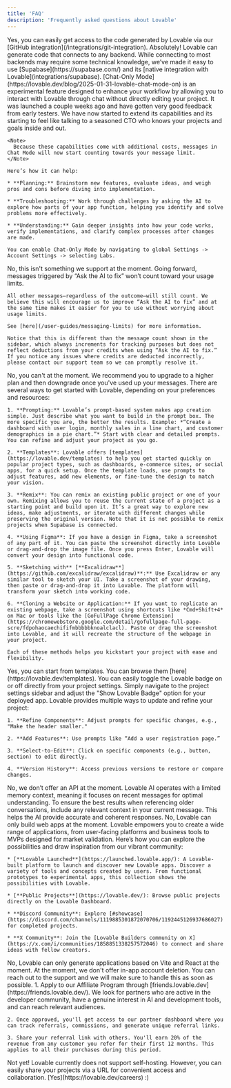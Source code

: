 ```yaml
---
title: 'FAQ'
description: 'Frequently asked questions about Lovable'
---
```


<AccordionGroup>
  <Accordion title="Can I download the code Lovable generates?">
    Yes, you can easily get access to the code generated by Lovable via our [GitHub integration](/integrations/git-integration).
  </Accordion>

  <Accordion title="Can I use Lovable with my own backend?">
    Absolutely! Lovable can generate code that connects to any backend. While connecting to most backends may require some technical knowledge, we’ve made it easy to use [Supabase](https://supabase.com/) and its [native integration with Lovable](integrations/supabase).
  </Accordion>

  <Accordion title="What is Lovable's Chat-Only Mode?">
    [Chat-Only Mode](https://lovable.dev/blog/2025-01-31-lovable-chat-mode-on) is an experimental feature designed to enhance your workflow by allowing you to interact with Lovable through chat without directly editing your project. It was launched a couple weeks ago and have gotten very good feedback from early testers. We have now started to extend its capabilities and its starting to feel like talking to a seasoned CTO who knows your projects and goals inside and out.&#x20;

    <Note>
      Because these capabilities come with additional costs, messages in Chat Mode will now start counting towards your message limit.
    </Note>

    Here’s how it can help:

    * **Planning:** Brainstorm new features, evaluate ideas, and weigh pros and cons before diving into implementation.

    * **Troubleshooting:** Work through challenges by asking the AI to explore how parts of your app function, helping you identify and solve problems more effectively.

    * **Understanding:** Gain deeper insights into how your code works, verify implementations, and clarify complex processes after changes are made.

    You can enable Chat-Only Mode by navigating to global Settings -> Account Settings -> selecting Labs.
  </Accordion>

  <Accordion title="Can I import existing code from GitHub?">
    No, this isn't something we support at the moment.
  </Accordion>

  <Accordion title="Does every message I send count towards my monthly limit?">
    Going forward, messages triggered by “Ask the AI to fix” won’t count toward your usage limits.

    All other messages—regardless of the outcome—will still count. We believe this will encourage us to improve “Ask the AI to fix” and at the same time makes it easier for you to use without worrying about usage limits.

    See [here](/user-guides/messaging-limits) for more information.

    Notice that this is different than the message count shown in the sidebar, which always increments for tracking purposes but does not reflect deductions from your credits when using “Ask the AI to fix.” If you notice any issues where credits are deducted incorrectly, please contact our support team so we can promptly resolve it.
  </Accordion>

  <Accordion title="Can I top-up my monthly limit?">
    No, you can't at the moment. We recommend you to upgrade to a higher plan and then downgrade once you've used up your messages.
  </Accordion>

  <Accordion title="How can I start my project with Lovable?">
    There are several ways to get started with Lovable, depending on your preferences and resources:

    1. **Prompting:** Lovable’s prompt-based system makes app creation simple. Just describe what you want to build in the prompt box. The more specific you are, the better the results. Example: *“Create a dashboard with user login, monthly sales in a line chart, and customer demographics in a pie chart.”* Start with clear and detailed prompts. You can refine and adjust your project as you go.

    2. **Templates**: Lovable offers [templates](https://lovable.dev/templates) to help you get started quickly on popular project types, such as dashboards, e-commerce sites, or social apps, for a quick setup. Once the template loads, use prompts to adjust features, add new elements, or fine-tune the design to match your vision.

    3. **Remix**: You can remix an existing public project or one of your own. Remixing allows you to reuse the current state of a project as a starting point and build upon it. It’s a great way to explore new ideas, make adjustments, or iterate with different changes while preserving the original version. Note that it is not possible to remix projects when Supabase is connected.

    4. **Using Figma**: If you have a design in Figma, take a screenshot of any part of it. You can paste the screenshot directly into Lovable or drag-and-drop the image file. Once you press Enter, Lovable will convert your design into functional code.

    5. **Sketching with** [**Excalidraw**](https://github.com/excalidraw/excalidraw)**:** Use Excalidraw or any similar tool to sketch your UI. Take a screenshot of your drawing, then paste or drag-and-drop it into Lovable. The platform will transform your sketch into working code.

    6. **Cloning a Website or Application:** If you want to replicate an existing webpage, take a screenshot using shortcuts like *Cmd+Shift+4* on Mac or tools like the [GoFullPage Chrome Extension](https://chromewebstore.google.com/detail/gofullpage-full-page-scre/fdpohaocaechififmbbbbbknoalclacl). Paste or drag the screenshot into Lovable, and it will recreate the structure of the webpage in your project.

    Each of these methods helps you kickstart your project with ease and flexibility.
  </Accordion>

  <Accordion title="Can I start from templates?">
    Yes, you can start from templates. You can browse them [here](https://lovable.dev/templates).
  </Accordion>

  <Accordion title="How do I remove the Lovable badge from my app?">
    You can easily toggle the Lovable badge on or off directly from your project settings. Simply navigate to the project settings sidebar and adjust the "Show Lovable Badge" option for your deployed app.
  </Accordion>

  <Accordion title="How can I make improvements to my project?">
    Lovable provides multiple ways to update and refine your project:

    1. **Refine Components**: Adjust prompts for specific changes, e.g., "Make the header smaller."

    2. **Add Features**: Use prompts like “Add a user registration page.”

    3. **Select-to-Edit**: Click on specific components (e.g., button, section) to edit directly.

    4. **Version History**: Access previous versions to restore or compare changes.
  </Accordion>

  <Accordion title="Is there any Lovable available API?">
    No, we don’t offer an API at the moment.
  </Accordion>

  <Accordion title="How Does Lovable AI's Memory Work?">
    Lovable AI operates with a limited memory context, meaning it focuses on recent messages for optimal understanding. To ensure the best results when referencing older conversations, include any relevant context in your current message. This helps the AI provide accurate and coherent responses.
  </Accordion>

  <Accordion title="Can Lovable build Mobile apps (iOS and Android)?">
    No, Lovable can only build web apps at the moment.
  </Accordion>

  <Accordion title="What can I build with Lovable?">
    Lovable empowers you to create a wide range of applications, from user-facing platforms and business tools to MVPs designed for market validation. Here’s how you can explore the possibilities and draw inspiration from our vibrant community:

    * [**Lovable Launched**](https://launched.lovable.app/): A Lovable-built platform to launch and discover new Lovable apps. Discover a variety of tools and concepts created by users. From functional prototypes to experimental apps, this collection shows the possibilities with Lovable.

    * [**Public Projects**](https://lovable.dev/): Browse public projects directly on the Lovable Dashboard.

    * **Discord Community**: Explore [#showcase](https://discord.com/channels/1119885301872070706/1192445126937686027) for completed projects.

    * **X Community**: Join the [Lovable Builders community on X](https://x.com/i/communities/1858851338257572046) to connect and share ideas with fellow creators.
  </Accordion>

  <Accordion title="Can Lovable write React Native/NextJS code?">
    No, Lovable can only generate applications based on Vite and React at the moment.
  </Accordion>

  <Accordion title="Can I delete my account?">
    At the moment, we don't offer in-app account deletion. You can reach out to the support and we will make sure to handle this as soon as possible.
  </Accordion>

  <Accordion title="Is there a Partner program at Lovable?">
    1. Apply to our Affiliate Program through [friends.lovable.dev](https://friends.lovable.dev/). We look for partners who are active in the developer community, have a genuine interest in AI and development tools, and can reach relevant audiences.

    2. Once approved, you'll get access to our partner dashboard where you can track referrals, commissions, and generate unique referral links.

    3. Share your referral link with others. You'll earn 20% of the revenue from any customer you refer for their first 12 months. This applies to all their purchases during this period.
  </Accordion>

  <Accordion title="Does Lovable support self-hosting?">
    Not yet! Lovable currently does not support self-hosting. However, you can easily share your projects via a URL for convenient access and collaboration.
  </Accordion>

  <Accordion title="Are you hiring?">
    [Yes](https://lovable.dev/careers) :)
  </Accordion>
</AccordionGroup>